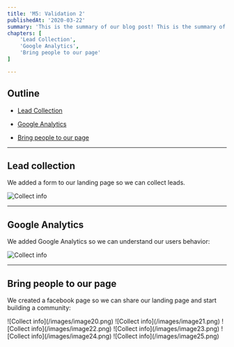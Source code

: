 ```yaml
---
title: 'M5: Validation 2'
publishedAt: '2020-03-22'
summary: 'This is the summary of our blog post! This is the summary of our blog post! This is the summary of our blog post!'
chapters: [
    'Lead Collection',
    'Google Analytics',
    'Bring people to our page'
]

---
```


## Outline

- [Lead Collection](#lead-collection)

- [Google Analytics](#google-analytics)

- [Bring people to our page](#bring-people)

---

## Lead collection

We added a form to our landing page so we can collect leads.

![Collect info](/images/image18.png)

---

## Google Analytics

We added Google Analytics so we can understand our users behavior:

![Collect info](/images/image19.png)

---

## Bring people to our page

We created a facebook page so we can share our landing page and start building a community:

<MultipleImages>
![Collect info](/images/image20.png)
![Collect info](/images/image21.png)
![Collect info](/images/image22.png)
![Collect info](/images/image23.png)
![Collect info](/images/image24.png)
![Collect info](/images/image25.png)
</MultipleImages>
